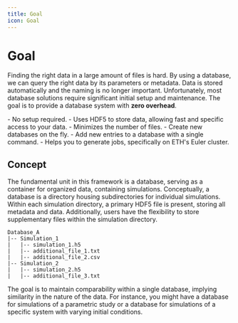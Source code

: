 ```yaml
---
title: Goal
icon: Goal
---
```



# Goal

Finding the right data in a large amount of files is hard. By using a database,
we can query the right data by its parameters or metadata. Data is stored
automatically and the naming is no longer important. Unfortunately, most
database solutions require significant initial setup and maintenance. The goal
is to provide a database system with **zero overhead**.

<Callout type="info" title="Why bamboost?">
- No setup required.
- Uses HDF5 to store data, allowing fast and specific access to your data.
- Minimizes the number of files.
- Create new databases on the fly.
- Add new entries to a database with a single command.
- Helps you to generate jobs, specifically on ETH's Euler cluster.
</Callout>

## Concept

The fundamental unit in this framework is a database, serving as a container for
organized data, containing simulations. Conceptually, a database is a directory
housing subdirectories for individual simulations. Within each simulation
directory, a primary HDF5 file is present, storing all metadata and data.
Additionally, users have the flexibility to store supplementary files within the
simulation directory.

```
Database_A
|-- Simulation_1
|   |-- simulation_1.h5
|   |-- additional_file_1.txt
|   |-- additional_file_2.csv
|-- Simulation_2
|   |-- simulation_2.h5
|   |-- additional_file_3.txt
```

The goal is to maintain comparability within a single database, implying
similarity in the nature of the data. For instance, you might have a
database for simulations of a parametric study or a database for simulations of a
specific system with varying initial conditions.

